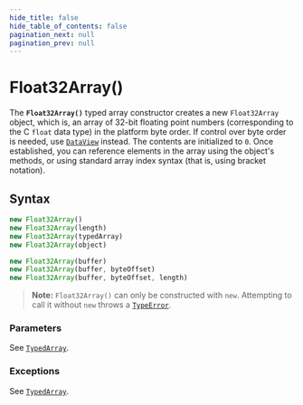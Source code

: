 ```yaml
---
hide_title: false
hide_table_of_contents: false
pagination_next: null
pagination_prev: null
---
```

# Float32Array()

The **`Float32Array()`** typed array constructor creates a new
`Float32Array` object, which is, an array of 32-bit floating point numbers
(corresponding to the C `float` data type) in the platform byte order. If
control over byte order is needed, use [`DataView`](../../globals/DataView/DataView.md) instead. The contents are
initialized to `0`. Once established, you can reference elements in the array
using the object's methods, or using standard array index syntax (that is, using bracket
notation).

## Syntax

```js
new Float32Array()
new Float32Array(length)
new Float32Array(typedArray)
new Float32Array(object)

new Float32Array(buffer)
new Float32Array(buffer, byteOffset)
new Float32Array(buffer, byteOffset, length)
```

> **Note:** `Float32Array()` can only be constructed with `new`. Attempting to call it without `new` throws a [`TypeError`](../../globals/TypeError/TypeError.md).

### Parameters

See [`TypedArray`](https://developer.mozilla.org/docs/Web/JavaScript/Reference/Global_Objects/TypedArray#parameters).

### Exceptions

See [`TypedArray`](https://developer.mozilla.org/docs/Web/JavaScript/Reference/Global_Objects/TypedArray#exceptions).
